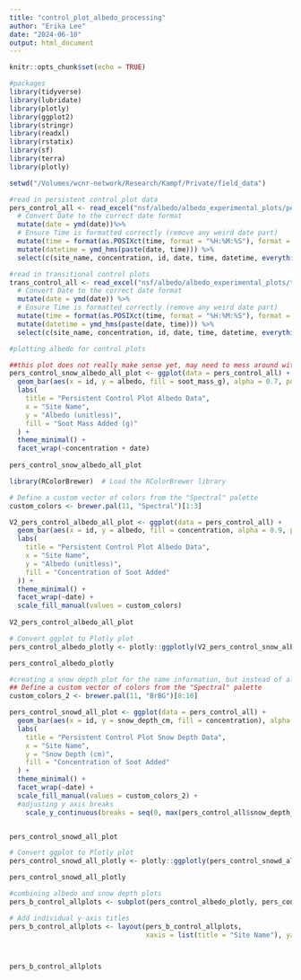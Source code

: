 ```yaml
---
title: "control_plot_albedo_processing"
author: "Erika Lee"
date: "2024-06-10"
output: html_document
---
```


```r
knitr::opts_chunk$set(echo = TRUE)
```

```r
#packages
library(tidyverse)
library(lubridate)
library(plotly)
library(ggplot2)
library(stringr)
library(readxl)
library(rstatix)
library(sf)
library(terra)
library(plotly)

setwd("/Volumes/wcnr-network/Research/Kampf/Private/field_data")
```

```r
#read in persistent control plot data
pers_control_all <- read_excel("nsf/albedo/albedo_experimental_plots/pers_experimental_plots.xlsx") %>%
  # Convert Date to the correct date format
  mutate(date = ymd(date))%>%
  # Ensure Time is formatted correctly (remove any weird date part)
  mutate(time = format(as.POSIXct(time, format = "%H:%M:%S"), format = "%H:%M:%S")) %>%
  mutate(datetime = ymd_hms(paste(date, time))) %>%
  select(c(site_name, concentration, id, date, time, datetime, everything()))

#read in transitional control plots
trans_control_all <- read_excel("nsf/albedo/albedo_experimental_plots/trans_experimental_plots.xlsx") %>%
  # Convert Date to the correct date format
  mutate(date = ymd(date)) %>%
  # Ensure Time is formatted correctly (remove any weird date part)
  mutate(time = format(as.POSIXct(time, format = "%H:%M:%S"), format = "%H:%M:%S")) %>%
  mutate(datetime = ymd_hms(paste(date, time))) %>%
  select(c(site_name, concentration, id, date, time, datetime, everything()))
```

```r
#plotting albedo for control plots

##this plot does not really make sense yet, may need to mess around with what is being facet wrapped + the concentration column
pers_control_snow_albedo_all_plot <- ggplot(data = pers_control_all) +
  geom_bar(aes(x = id, y = albedo, fill = soot_mass_g), alpha = 0.7, position = "dodge", stat = "identity") +
  labs(
    title = "Persistent Control Plot Albedo Data",
    x = "Site Name",
    y = "Albedo (unitless)", 
    fill = "Soot Mass Added (g)"
  ) +
  theme_minimal() +
  facet_wrap(~concentration + date)
  
pers_control_snow_albedo_all_plot

library(RColorBrewer)  # Load the RColorBrewer library

# Define a custom vector of colors from the "Spectral" palette
custom_colors <- brewer.pal(11, "Spectral")[1:3]

V2_pers_control_albedo_all_plot <- ggplot(data = pers_control_all) +
  geom_bar(aes(x = id, y = albedo, fill = concentration, alpha = 0.9, position = "dodge", stat = "identity") +
  labs(
    title = "Persistent Control Plot Albedo Data",
    x = "Site Name",
    y = "Albedo (unitless)", 
    fill = "Concentration of Soot Added"
  )) +
  theme_minimal() +
  facet_wrap(~date) +
  scale_fill_manual(values = custom_colors)
  
V2_pers_control_albedo_all_plot

# Convert ggplot to Plotly plot
pers_control_albedo_plotly <- plotly::ggplotly(V2_pers_control_snow_albedo_all_plot)

pers_control_albedo_plotly

#creating a snow depth plot for the same information, but instead of albedo doing snow depth
## Define a custom vector of colors from the "Spectral" palette
custom_colors_2 <- brewer.pal(11, "BrBG")[8:10]

pers_control_snowd_all_plot <- ggplot(data = pers_control_all) +
  geom_bar(aes(x = id, y = snow_depth_cm, fill = concentration), alpha = 0.9, position = "dodge", stat = "identity") +
  labs(
    title = "Persistent Control Plot Snow Depth Data",
    x = "Site Name",
    y = "Snow Depth (cm)", 
    fill = "Concentration of Soot Added"
  ) +
  theme_minimal() +
  facet_wrap(~date) +
  scale_fill_manual(values = custom_colors_2) +
  #adjusting y axis breaks
    scale_y_continuous(breaks = seq(0, max(pers_control_all$snow_depth_cm), by = 25))  # Adjust the breaks as needed


pers_control_snowd_all_plot

# Convert ggplot to Plotly plot
pers_control_snowd_all_plotly <- plotly::ggplotly(pers_control_snowd_all_plot)

pers_control_snowd_all_plotly

#combining albedo and snow depth plots
pers_b_control_allplots <- subplot(pers_control_albedo_plotly, pers_control_snowd_all_plotly, nrows = 2, shareX = TRUE)

# Add individual y-axis titles
pers_b_control_allplots <- layout(pers_b_control_allplots,
                                  xaxis = list(title = "Site Name"), yaxis = list(title = "Albedo (unitless)"), yaxis2 = list(title = "Snow Depth (cm)"))



pers_b_control_allplots
```
